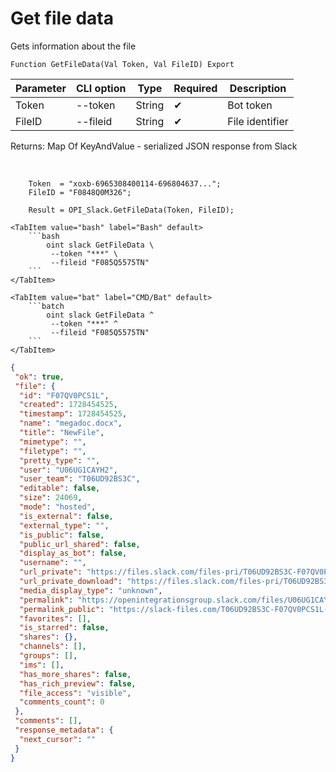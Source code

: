 ﻿---
sidebar_position: 3
---


# Get file data
 Gets information about the file



`Function GetFileData(Val Token, Val FileID) Export`

  | Parameter | CLI option | Type | Required | Description |
  |-|-|-|-|-|
  | Token | --token | String | &#x2714; | Bot token |
  | FileID | --fileid | String | &#x2714; | File identifier |

  
  Returns:  Map Of KeyAndValue - serialized JSON response from Slack

<br/>




```bsl title="1C:Enterprise/OneScript code example"
    Token  = "xoxb-6965308400114-696804637...";
    FileID = "F0848Q0M326";

    Result = OPI_Slack.GetFileData(Token, FileID);
```
 

 <Tabs>
  
    <TabItem value="bash" label="Bash" default>
        ```bash
            oint slack GetFileData \
             --token "***" \
             --fileid "F085Q5575TN"
        ```
    </TabItem>
  
    <TabItem value="bat" label="CMD/Bat" default>
        ```batch
            oint slack GetFileData ^
             --token "***" ^
             --fileid "F085Q5575TN"
        ```
    </TabItem>
</Tabs>


```json title="Result"
{
 "ok": true,
 "file": {
  "id": "F07QV0PCS1L",
  "created": 1728454525,
  "timestamp": 1728454525,
  "name": "megadoc.docx",
  "title": "NewFile",
  "mimetype": "",
  "filetype": "",
  "pretty_type": "",
  "user": "U06UG1CAYH2",
  "user_team": "T06UD92BS3C",
  "editable": false,
  "size": 24069,
  "mode": "hosted",
  "is_external": false,
  "external_type": "",
  "is_public": false,
  "public_url_shared": false,
  "display_as_bot": false,
  "username": "",
  "url_private": "https://files.slack.com/files-pri/T06UD92BS3C-F07QV0PCS1L/megadoc.docx",
  "url_private_download": "https://files.slack.com/files-pri/T06UD92BS3C-F07QV0PCS1L/download/megadoc.docx",
  "media_display_type": "unknown",
  "permalink": "https://openintegrationsgroup.slack.com/files/U06UG1CAYH2/F07QV0PCS1L/megadoc.docx",
  "permalink_public": "https://slack-files.com/T06UD92BS3C-F07QV0PCS1L-dec85076a5",
  "favorites": [],
  "is_starred": false,
  "shares": {},
  "channels": [],
  "groups": [],
  "ims": [],
  "has_more_shares": false,
  "has_rich_preview": false,
  "file_access": "visible",
  "comments_count": 0
 },
 "comments": [],
 "response_metadata": {
  "next_cursor": ""
 }
}
```
